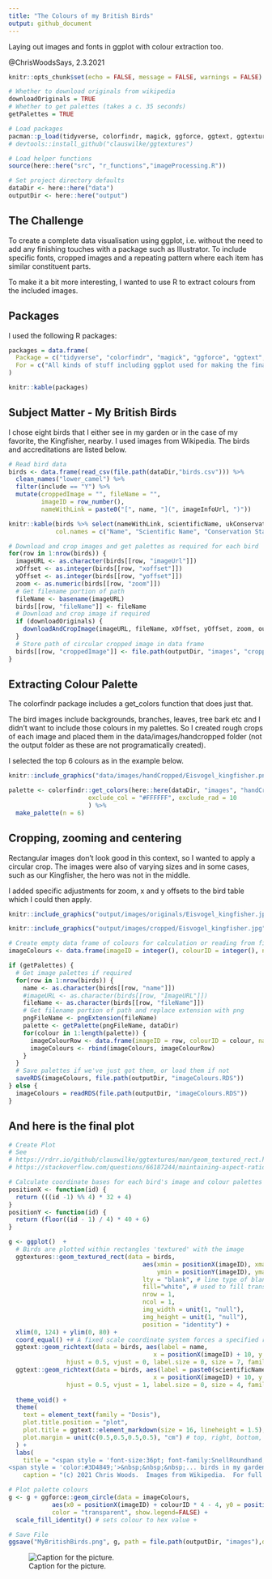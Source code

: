 ```yaml
---
title: "The Colours of my British Birds"
output: github_document
---
```

Laying out images and fonts in ggplot with colour extraction too.

@ChrisWoodsSays, 2.3.2021

```r
knitr::opts_chunk$set(echo = FALSE, message = FALSE, warnings = FALSE)

# Whether to download originals from wikipedia
downloadOriginals = TRUE
# Whether to get palettes (takes a c. 35 seconds) 
getPalettes = TRUE

# Load packages
pacman::p_load(tidyverse, colorfindr, magick, ggforce, ggtext, ggtextures, here, tools, janitor, kable)
# devtools::install_github("clauswilke/ggtextures")

# Load helper functions
source(here::here("src", "r_functions","imageProcessing.R"))

# Set project directory defaults
dataDir <- here::here("data")
outputDir <- here::here("output")
```

## The Challenge

To create a complete data visualisation using ggplot, i.e. without the need to add any finishing touches with a package such as Illustrator.  To include specific fonts, cropped images and a repeating pattern where each item has similar constituent parts.

To make it a bit more interesting, I wanted to use R to extract colours from the included images.

## Packages
I used the following R packages:
```r
packages = data.frame(
  Package = c("tidyverse", "colorfindr", "magick", "ggforce", "ggtext", "ggtextures", "here", "tools", "janitor", "kable"),
  For = c("All kinds of stuff including ggplot used for making the final plot", "Extracting the colour palettes", "Cropping and resizing the bird images", "Plotting palette circles in specific places", "Adding rich text (with fonts) to ggplot", "Places images without distortion based on the device aspect ratio or scales", "Great for easily getting hold of files in your project structure without hardcoding underlying folders", "Removing the extension from a file name so that I can add .png", "Cleaning up column names in bird file", "Displaying tables like this one")
)

knitr::kable(packages)
```

## Subject Matter - My British Birds
I chose eight birds that I either see in my garden or in the case of my favorite, the Kingfisher, nearby.  I used images from Wikipedia.  The birds and accreditations are listed below.

```r
# Read bird data
birds <- data.frame(read_csv(file.path(dataDir,"birds.csv"))) %>%
  clean_names("lower_camel") %>%
  filter(include == "Y") %>%
  mutate(croppedImage = "", fileName = "",
         imageID = row_number(),
         nameWithLink = paste0("[", name, "](", imageInfoUrl, ")"))

knitr::kable(birds %>% select(nameWithLink, scientificName, ukConservationStatus, whatTheyEat, imageCredit),
             col.names = c("Name", "Scientific Name", "Conservation Status", "What they eat", "Image Credit"))
```

```r
# Download and crop images and get palettes as required for each bird
for(row in 1:nrow(birds)) {
  imageURL <- as.character(birds[[row, "imageUrl"]])
  xOffset <- as.integer(birds[[row, "xoffset"]])
  yOffset <- as.integer(birds[[row, "yoffset"]])
  zoom <- as.numeric(birds[[row, "zoom"]])
  # Get filename portion of path
  fileName <- basename(imageURL)
  birds[[row, "fileName"]] <- fileName
  # Download and crop image if required
  if (downloadOriginals) {
    downloadAndCropImage(imageURL, fileName, xOffset, yOffset, zoom, outputDir)  
  }
  # Store path of circular cropped image in data frame
  birds[[row, "croppedImage"]] <- file.path(outputDir, "images", "cropped", fileName)
}
```
## Extracting Colour Palette
The colorfindr package includes a get_colors function that does just that. 

The bird images include backgrounds, branches, leaves, tree bark etc and I didn't want to include those colours in my palettes.  So I created rough crops of each image and placed them in the data/images/handcropped folder (not the output folder as these are not programatically created).

I selected the top 6 colours as in the example below.

```r
knitr::include_graphics("data/images/handCropped/Eisvogel_kingfisher.png")
```
```r
palette <- colorfindr::get_colors(here::here(dataDir, "images", "handCropped", "Eisvogel_kingfisher.png"), 
                      exclude_col = "#FFFFFF", exclude_rad = 10
                      ) %>% 
  make_palette(n = 6)
```

## Cropping, zooming and centering
Rectangular images don't look good in this context, so I wanted to apply a circular crop.  The images were also of varying sizes and in some cases, such as our Kingfisher, the hero was not in the middle.

I added specific adjustments for zoom, x and y offsets to the bird table which I could then apply.
```r
knitr::include_graphics("output/images/originals/Eisvogel_kingfisher.jpg")
```
```r
knitr::include_graphics("output/images/cropped/Eisvogel_kingfisher.jpg")
```

```r
# Create empty data frame of colours for calculation or reading from file
imageColours <- data.frame(imageID = integer(), colourID = integer(), name = character(), colour = character()) 

if (getPalettes) {
  # Get image palettes if required
  for(row in 1:nrow(birds)) {
    name <- as.character(birds[[row, "name"]])
    #imageURL <- as.character(birds[[row, "ImageURL"]])
    fileName <- as.character(birds[[row, "fileName"]])
    # Get filename portion of path and replace extension with png
    pngFileName <- pngExtension(fileName)
    palette <- getPalette(pngFileName, dataDir)
    for(colour in 1:length(palette)) {
      imageColourRow <- data.frame(imageID = row, colourID = colour, name = name, colour = palette[colour]) 
      imageColours <- rbind(imageColours, imageColourRow)
    }
  }
  # Save palettes if we've just got them, or load them if not
  saveRDS(imageColours, file.path(outputDir, "imageColours.RDS"))
} else {
  imageColours = readRDS(file.path(outputDir, "imageColours.RDS"))
}

```

## And here is the final plot

```r
# Create Plot
# See
# https://rdrr.io/github/clauswilke/ggtextures/man/geom_textured_rect.html
# https://stackoverflow.com/questions/66187244/maintaining-aspect-ratio-of-shapes-and-images-in-ggplot-ggimage?noredirect=1#comment117027818_66187244

# Calculate coordinate bases for each bird's image and colour palettes
positionX <- function(id) {
  return (((id -1) %% 4) * 32 + 4)
}
positionY <- function(id) {
  return (floor((id - 1) / 4) * 40 + 6)
}

g <- ggplot()  +
  # Birds are plotted within rectangles 'textured' with the image
  ggtextures::geom_textured_rect(data = birds, 
                                     aes(xmin = positionX(imageID), xmax = positionX(imageID) + 20,
                                         ymin = positionY(imageID), ymax = positionY(imageID) + 20, image = croppedImage), 
                                     lty = "blank", # line type of blank to remove border
                                     fill="white", # used to fill transparent areas of image
                                     nrow = 1,
                                     ncol = 1,
                                     img_width = unit(1, "null"),
                                     img_height = unit(1, "null"),
                                     position = "identity") +
  xlim(0, 124) + ylim(0, 80) +
  coord_equal() +# A fixed scale coordinate system forces a specified ratio between the physical representation of data units on the axes. 
  ggtext::geom_richtext(data = birds, aes(label = name,
                                        x = positionX(imageID) + 10, y = positionY(imageID) + 28),
                hjust = 0.5, vjust = 0, label.size = 0, size = 7, family = "Snell Roundhand") +
  ggtext::geom_richtext(data = birds, aes(label = paste0(scientificName, "<br>", order, "<br>", family),
                                        x = positionX(imageID) + 10, y = positionY(imageID) + 28),
                hjust = 0.5, vjust = 1, label.size = 0, size = 4, family = "Dosis") +
  
  theme_void() +
  theme(
    text = element_text(family = "Dosis"),
    plot.title.position = "plot",
    plot.title = ggtext::element_markdown(size = 16, lineheight = 1.5),
    plot.margin = unit(c(0.5,0.5,0.5,0.5), "cm") # top, right, bottom, left
  ) +
  labs(
    title = "<span style = 'font-size:36pt; font-family:SnellRoundhand;'>The Colours of my British Birds</span><br>
<span style = 'color:#3D4849;'>&nbsp;&nbsp;&nbsp;... birds in my garden or nearby</span>",
    caption = "(c) 2021 Chris Woods.  Images from Wikipedia.  For full details and accreditations see https://github.com/ChrisWoodsSays/bird_colours")

# Plot palette colours
g <- g + ggforce::geom_circle(data = imageColours, 
            aes(x0 = positionX(imageID) + colourID * 4 - 4, y0 = positionY(imageID) - 3, r = 2, fill = colour), 
            color = "transparent", show.legend=FALSE) +
  scale_fill_identity() # sets colour to hex value +

# Save File
ggsave("MyBritishBirds.png", g, path = file.path(outputDir, "images"),device = "png", dpi=300, width = 29.7, height = 21, units = "cm")

```

![Caption for the picture.](`r here::here(outputDir, "images", "MyBritishBirds.png")`)
